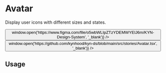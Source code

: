 
<Meta of={stories} />

# Avatar

Display user icons with different sizes and states.

<div style={{ display: 'flex', gap: '1rem', marginBottom: '2rem' }}>
  <Button 
    label="View in Figma"
    theme="accent"
    variant="filled"
    color="dark"
    size="small"
    onClick={() => window.open('https://www.figma.com/file/o5wbWLIpZTzYDEMWYElJ6m/KYN-Design-System', '_blank')}
  />
  <Button 
    label="View on GitHub"
    theme="accent"
    variant="filled"
    color="dark"
    size="small"
    onClick={() => window.open('https://github.com/kynhood/kyn-ds/blob/main/src/stories/Avatar.tsx', '_blank')}
  />
</div>

## Usage
<Canvas>
  <Story of={stories.Default} />
</Canvas>

<Controls of={stories.Default} />

